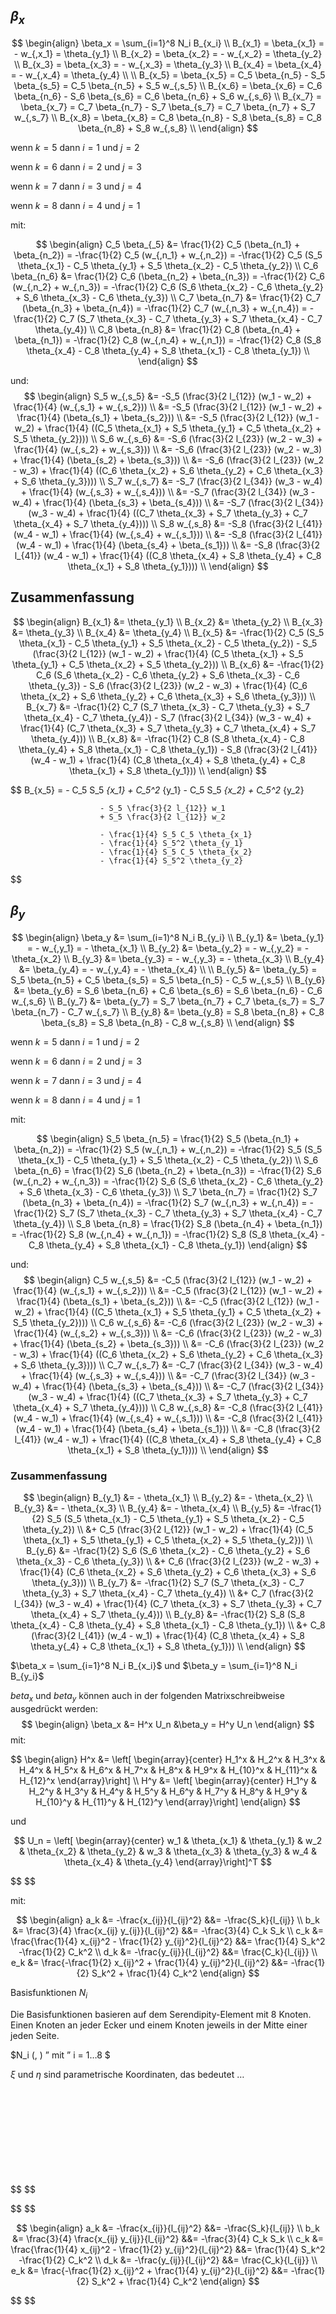 ## $\beta_x$
\usepackage{amsmath}
$$
\begin{align}
\beta_x =  \sum_{i=1}^8 N_i B_{x_i} \\ 
B_{x_1} = \beta_{x_1} = - w_{,x_1} = \theta_{y_1} \\
B_{x_2} = \beta_{x_2} = - w_{,x_2} = \theta_{y_2} \\ 
B_{x_3} = \beta_{x_3} = - w_{,x_3} = \theta_{y_3} \\ 
B_{x_4} = \beta_{x_4} = - w_{,x_4} = \theta_{y_4} \\ 
\\
B_{x_5} = \beta_{x_5} = C_5 \beta_{n_5} - S_5 \beta_{s_5} = C_5 \beta_{n_5} + S_5 w_{,s_5} \\ 
B_{x_6} = \beta_{x_6} = C_6 \beta_{n_6} - S_6 \beta_{s_6} = C_6 \beta_{n_6} + S_6 w_{,s_6} \\ 
B_{x_7} = \beta_{x_7} = C_7 \beta_{n_7} - S_7 \beta_{s_7} = C_7 \beta_{n_7} + S_7 w_{,s_7} \\ 
B_{x_8} = \beta_{x_8} = C_8 \beta_{n_8} - S_8 \beta_{s_8} = C_8 \beta_{n_8} + S_8 w_{,s_8} \\ 
\end{align}
$$

wenn $k = 5$ dann $i = 1$ und $j=2$

wenn $k = 6$ dann $i = 2$ und $j=3$

wenn $k = 7$ dann $i = 3$ und $j=4$

wenn $k = 8$ dann $i = 4$ und $j=1$

mit:

$$
\begin{align}
C_5 \beta_{_5} &= \frac{1}{2} C_5 (\beta_{n_1} + \beta_{n_2}) = -\frac{1}{2} C_5 (w_{,n_1} + w_{,n_2}) = -\frac{1}{2} C_5 (S_5 \theta_{x_1} - C_5 \theta_{y_1} + S_5 \theta_{x_2} - C_5 \theta_{y_2}) \\
C_6 \beta_{n_6} &= \frac{1}{2} C_6 (\beta_{n_2} + \beta_{n_3}) = -\frac{1}{2} C_6 (w_{,n_2} + w_{,n_3}) = -\frac{1}{2} C_6 (S_6 \theta_{x_2} - C_6 \theta_{y_2} + S_6 \theta_{x_3} - C_6 \theta_{y_3}) \\
C_7 \beta_{n_7} &= \frac{1}{2} C_7 (\beta_{n_3} + \beta_{n_4}) = -\frac{1}{2} C_7 (w_{,n_3} + w_{,n_4}) = -\frac{1}{2} C_7 (S_7 \theta_{x_3} - C_7 \theta_{y_3} + S_7 \theta_{x_4} - C_7 \theta_{y_4}) \\
C_8 \beta_{n_8} &= \frac{1}{2} C_8 (\beta_{n_4} + \beta_{n_1}) = -\frac{1}{2} C_8 (w_{,n_4} + w_{,n_1}) = -\frac{1}{2} C_8 (S_8 \theta_{x_4} - C_8 \theta_{y_4} + S_8 \theta_{x_1} - C_8 \theta_{y_1}) \\
\end{align}
$$

und:
$$
\begin{align}
S_5 w_{,s_5}  &= -S_5 (\frac{3}{2 l_{12}} (w_1 - w_2) + \frac{1}{4} (w_{,s_1} + w_{,s_2})) \\
              &= -S_5 (\frac{3}{2 l_{12}} (w_1 - w_2) + \frac{1}{4} (\beta_{s_1} + \beta_{s_2})) \\
              &= -S_5 (\frac{3}{2 l_{12}} (w_1 - w_2) + \frac{1}{4} ((C_5 \theta_{x_1} + S_5 \theta_{y_1} + C_5 \theta_{x_2} + S_5 \theta_{y_2}))) \\
S_6 w_{,s_6}  &= -S_6 (\frac{3}{2 l_{23}} (w_2 - w_3) + \frac{1}{4} (w_{,s_2} + w_{,s_3})) \\
              &= -S_6 (\frac{3}{2 l_{23}} (w_2 - w_3) + \frac{1}{4} (\beta_{s_2} + \beta_{s_3})) \\
              &= -S_6 (\frac{3}{2 l_{23}} (w_2 - w_3) + \frac{1}{4} ((C_6 \theta_{x_2} + S_6 \theta_{y_2} + C_6 \theta_{x_3} + S_6 \theta_{y_3}))) \\
S_7 w_{,s_7}  &= -S_7 (\frac{3}{2 l_{34}} (w_3 - w_4) + \frac{1}{4} (w_{,s_3} + w_{,s_4})) \\
              &= -S_7 (\frac{3}{2 l_{34}} (w_3 - w_4) + \frac{1}{4} (\beta_{s_3} + \beta_{s_4})) \\
              &= -S_7 (\frac{3}{2 l_{34}} (w_3 - w_4) + \frac{1}{4} ((C_7 \theta_{x_3} + S_7 \theta_{y_3} + C_7 \theta_{x_4} + S_7 \theta_{y_4}))) \\
S_8 w_{,s_8}  &= -S_8 (\frac{3}{2 l_{41}} (w_4 - w_1) + \frac{1}{4} (w_{,s_4} + w_{,s_1})) \\
              &= -S_8 (\frac{3}{2 l_{41}} (w_4 - w_1) + \frac{1}{4} (\beta_{s_4} + \beta_{s_1})) \\
              &= -S_8 (\frac{3}{2 l_{41}} (w_4 - w_1) + \frac{1}{4} ((C_8 \theta_{x_4} + S_8 \theta_{y_4} + C_8 \theta_{x_1} + S_8 \theta_{y_1}))) \\
\end{align}
$$

## Zusammenfassung 

$$
\begin{align}
B_{x_1} &= \theta_{y_1} \\
B_{x_2} &= \theta_{y_2} \\
B_{x_3} &= \theta_{y_3} \\
B_{x_4} &= \theta_{y_4} \\
B_{x_5} &= -\frac{1}{2} C_5 (S_5 \theta_{x_1} - C_5 \theta_{y_1} + S_5 \theta_{x_2} - C_5 \theta_{y_2}) - S_5 (\frac{3}{2 l_{12}} (w_1 - w_2) + \frac{1}{4} (C_5 \theta_{x_1} + S_5 \theta_{y_1} + C_5 \theta_{x_2} + S_5 \theta_{y_2})) \\
B_{x_6} &= -\frac{1}{2} C_6 (S_6 \theta_{x_2} - C_6 \theta_{y_2} + S_6 \theta_{x_3} - C_6 \theta_{y_3}) - S_6 (\frac{3}{2 l_{23}} (w_2 - w_3) + \frac{1}{4} (C_6 \theta_{x_2} + S_6 \theta_{y_2} + C_6 \theta_{x_3} + S_6 \theta_{y_3})) \\
B_{x_7} &= -\frac{1}{2} C_7 (S_7 \theta_{x_3} - C_7 \theta_{y_3} + S_7 \theta_{x_4} - C_7 \theta_{y_4}) - S_7 (\frac{3}{2 l_{34}} (w_3 - w_4) + \frac{1}{4} (C_7 \theta_{x_3} + S_7 \theta_{y_3} + C_7 \theta_{x_4} + S_7 \theta_{y_4})) \\
B_{x_8} &= -\frac{1}{2} C_8 (S_8 \theta_{x_4} - C_8 \theta_{y_4} + S_8 \theta_{x_1} - C_8 \theta_{y_1}) - S_8 (\frac{3}{2 l_{41}} (w_4 - w_1) + \frac{1}{4} (C_8 \theta_{x_4} + S_8 \theta_{y_4} + C_8 \theta_{x_1} + S_8 \theta_{y_1})) \\
\end{align}
$$




$$
B_{x_5} = 
                        -\frac{1}{2} C_5 S_5 \theta_{x_1} 
                        + \frac{1}{2} C_5^2 \theta_{y_1} 
                        -\frac{1}{2} C_5 S_5 \theta_{x_2} 
                        + \frac{1}{2} C_5^2 \theta_{y_2}
                        
                        - S_5 \frac{3}{2 l_{12}} w_1 
                        + S_5 \frac{3}{2 l_{12}} w_2

                        - \frac{1}{4} S_5 C_5 \theta_{x_1} 
                        - \frac{1}{4} S_5^2 \theta_{y_1} 
                        - \frac{1}{4} S_5 C_5 \theta_{x_2} 
                        - \frac{1}{4} S_5^2 \theta_{y_2}
$$

























## $\beta_y$

$$
\begin{align}
\beta_y &=  \sum_(i=1)^8 N_i B_{y_i} \\
B_{y_1} &= \beta_{y_1} = - w_{,y_1} = - \theta_{x_1} \\
B_{y_2} &= \beta_{y_2} = - w_{,y_2} = - \theta_{x_2} \\
B_{y_3} &= \beta_{y_3} = - w_{,y_3} = - \theta_{x_3} \\
B_{y_4} &= \beta_{y_4} = - w_{,y_4} = - \theta_{x_4} \\
\\
B_{y_5} &= \beta_{y_5} = S_5 \beta_{n_5} + C_5 \beta_{s_5} = S_5 \beta_{n_5} - C_5 w_{,s_5} \\
B_{y_6} &= \beta_{y_6} = S_6 \beta_{n_6} + C_6 \beta_{s_6} = S_6 \beta_{n_6} - C_6 w_{,s_6} \\
B_{y_7} &= \beta_{y_7} = S_7 \beta_{n_7} + C_7 \beta_{s_7} = S_7 \beta_{n_7} - C_7 w_{,s_7} \\
B_{y_8} &= \beta_{y_8} = S_8 \beta_{n_8} + C_8 \beta_{s_8} = S_8 \beta_{n_8} - C_8 w_{,s_8} \\
\end{align}
$$

wenn $k = 5$ dann $i = 1$ und $j=2$

wenn $k = 6$ dann $i = 2$ und $j=3$

wenn $k = 7$ dann $i = 3$ und $j=4$

wenn $k = 8$ dann $i = 4$ und $j=1$

mit:

$$
\begin{align}
S_5 \beta_{n_5} = \frac{1}{2} S_5 (\beta_{n_1} + \beta_{n_2}) = -\frac{1}{2} S_5 (w_{,n_1} + w_{,n_2}) = -\frac{1}{2} S_5 (S_5 \theta_{x_1} - C_5 \theta_{y_1} + S_5 \theta_{x_2} - C_5 \theta_{y_2}) \\
S_6 \beta_{n_6} = \frac{1}{2} S_6 (\beta_{n_2} + \beta_{n_3}) = -\frac{1}{2} S_6 (w_{,n_2} + w_{,n_3}) = -\frac{1}{2} S_6 (S_6 \theta_{x_2} - C_6 \theta_{y_2} + S_6 \theta_{x_3} - C_6 \theta_{y_3}) \\
S_7 \beta_{n_7} = \frac{1}{2} S_7 (\beta_{n_3} + \beta_{n_4}) = -\frac{1}{2} S_7 (w_{,n_3} + w_{,n_4}) = -\frac{1}{2} S_7 (S_7 \theta_{x_3} - C_7 \theta_{y_3} + S_7 \theta_{x_4} - C_7 \theta_{y_4}) \\
S_8 \beta_{n_8} = \frac{1}{2} S_8 (\beta_{n_4} + \beta_{n_1}) = -\frac{1}{2} S_8 (w_{,n_4} + w_{,n_1}) = -\frac{1}{2} S_8 (S_8 \theta_{x_4} - C_8 \theta_{y_4} + S_8 \theta_{x_1} - C_8 \theta_{y_1})
\end{align}
$$

und:
$$
\begin{align}
C_5 w_{,s_5}  &= -C_5 (\frac{3}{2 l_{12}} (w_1 - w_2) + \frac{1}{4} (w_{,s_1} + w_{,s_2})) \\
              &= -C_5 (\frac{3}{2 l_{12}} (w_1 - w_2) + \frac{1}{4} (\beta_{s_1} + \beta_{s_2})) \\
              &= -C_5 (\frac{3}{2 l_{12}} (w_1 - w_2) + \frac{1}{4} ((C_5 \theta_{x_1} + S_5 \theta_{y_1} + C_5 \theta_{x_2} + S_5 \theta_{y_2}))) \\
C_6 w_{,s_6}  &= -C_6 (\frac{3}{2 l_{23}} (w_2 - w_3) + \frac{1}{4} (w_{,s_2} + w_{,s_3})) \\
              &= -C_6 (\frac{3}{2 l_{23}} (w_2 - w_3) + \frac{1}{4} (\beta_{s_2} + \beta_{s_3})) \\
              &= -C_6 (\frac{3}{2 l_{23}} (w_2 - w_3) + \frac{1}{4} ((C_6 \theta_{x_2} + S_6 \theta_{y_2} + C_6 \theta_{x_3} + S_6 \theta_{y_3}))) \\
C_7 w_{,s_7}  &= -C_7 (\frac{3}{2 l_{34}} (w_3 - w_4) + \frac{1}{4} (w_{,s_3} + w_{,s_4})) \\
              &= -C_7 (\frac{3}{2 l_{34}} (w_3 - w_4) + \frac{1}{4} (\beta_{s_3} + \beta_{s_4})) \\
              &= -C_7 (\frac{3}{2 l_{34}} (w_3 - w_4) + \frac{1}{4} ((C_7 \theta_{x_3} + S_7 \theta_{y_3} + C_7 \theta_{x_4} + S_7 \theta_{y_4}))) \\
C_8 w_{,s_8}  &= -C_8 (\frac{3}{2 l_{41}} (w_4 - w_1) + \frac{1}{4} (w_{,s_4} + w_{,s_1})) \\
              &= -C_8 (\frac{3}{2 l_{41}} (w_4 - w_1) + \frac{1}{4} (\beta_{s_4} + \beta_{s_1})) \\
              &= -C_8 (\frac{3}{2 l_{41}} (w_4 - w_1) + \frac{1}{4} ((C_8 \theta_{x_4} + S_8 \theta_{y_4} + C_8 \theta_{x_1} + S_8 \theta_{y_1}))) \\
\end{align}
$$

### Zusammenfassung 

$$
\begin{align}
B_{y_1} &= - \theta_{x_1} \\
B_{y_2} &= - \theta_{x_2} \\
B_{y_3} &= - \theta_{x_3} \\
B_{y_4} &= - \theta_{x_4} \\
B_{y_5} &= -\frac{1}{2} S_5 (S_5 \theta_{x_1} - C_5 \theta_{y_1} + S_5 \theta_{x_2} - C_5 \theta_{y_2}) \\
        &+ C_5 (\frac{3}{2 l_{12}} (w_1 - w_2) + \frac{1}{4} (C_5 \theta_{x_1} + S_5 \theta_{y_1} + C_5 \theta_{x_2} + S_5 \theta_{y_2})) \\
B_{y_6} &= -\frac{1}{2} S_6 (S_6 \theta_{x_2} - C_6 \theta_{y_2} + S_6 \theta_{x_3} - C_6 \theta_{y_3}) \\
        &+ C_6 (\frac{3}{2 l_{23}} (w_2 - w_3) + \frac{1}{4} (C_6 \theta_{x_2} + S_6 \theta_{y_2} + C_6 \theta_{x_3} + S_6 \theta_{y_3})) \\
B_{y_7} &= -\frac{1}{2} S_7 (S_7 \theta_{x_3} - C_7 \theta_{y_3} + S_7 \theta_{x_4} - C_7 \theta_{y_4}) \\
        &+ C_7 (\frac{3}{2 l_{34}} (w_3 - w_4) + \frac{1}{4} (C_7 \theta_{x_3} + S_7 \theta_{y_3} + C_7 \theta_{x_4} + S_7 \theta_{y_4})) \\
B_{y_8} &= -\frac{1}{2} S_8 (S_8 \theta_{x_4} - C_8 \theta_{y_4} + S_8 \theta_{x_1} - C_8 \theta_{y_1}) \\
        &+ C_8 (\frac{3}{2 l_{41}} (w_4 - w_1) + \frac{1}{4} (C_8 \theta_{x_4} + S_8 \theta_y{_4} + C_8 \theta_{x_1} + S_8 \theta_{y_1})) \\
\end{align}
$$





$\beta_x =  \sum_{i=1}^8 N_i B_{x_i}$  und  $\beta_y =  \sum_{i=1}^8 N_i B_{y_i}$

$beta_x$ und $beta_y$ können auch in der folgenden Matrixschreibweise ausgedrückt werden: 
$$
\begin{align}
\beta_x &=  H^x U_n  &\beta_y =  H^y U_n
\end{align}
$$
mit:

$$
\begin{align}
H^x &= 
\left[ \begin{array}{center} 
H_1^x & H_2^x & H_3^x & H_4^x & H_5^x & H_6^x & H_7^x & H_8^x & H_9^x & H_{10}^x & H_{11}^x & H_{12}^x
\end{array}\right] \\
H^y &= 
\left[ \begin{array}{center} 
H_1^y & H_2^y & H_3^y & H_4^y & H_5^y & H_6^y & H_7^y & H_8^y & H_9^y & H_{10}^y & H_{11}^y & H_{12}^y
\end{array}\right]
\end{align}
$$

und

$$
U_n = 
\left[ \begin{array}{center} 
w_1 & \theta_{x_1} & \theta_{y_1} & 
w_2 & \theta_{x_2} & \theta_{y_2} & 
w_3 & \theta_{x_3} & \theta_{y_3} & 
w_4 & \theta_{x_4} & \theta_{y_4} 
\end{array}\right]^T
$$

$$
\begin{align}
\beta_x &= H_1^x \cdot w_1 \\
        &+ H_2^x \cdot \theta_{x_1} \\
        &+ H_3^x \cdot \theta_{y_1} \\
        &+ H_4^x \cdot w_2 \\
        &+ H_5^x \cdot \theta_{x_2} \\
        &+ H_6^x \cdot \theta_{y_2} \\
        &+ H_7^x \cdot w_3 \\
        &+ H_8^x \cdot \theta_{x_3} \\
        &+ H_9^x \cdot \theta_{y_3} \\
        &+ H_{10}^x \cdot w_4 \\
        &+ H_{11}^x \cdot \theta_{x_4} \\
        &+ H_{12}^x \cdot \theta_{y_4} \\
 \\
\beta_y &=  H_1^y \cdot w_1 \\
        &+ H_2^y \cdot \theta_{x_1} \\
        &+ H_3^y \cdot \theta_{y_1} \\
        &+ H_4^y \cdot w_2 \\
        &+ H_5^y \cdot \theta_{x_2} \\
        &+ H_6^y \cdot \theta_{y_2} \\
        &+ H_7^y \cdot w_3 \\
        &+ H_8^y \cdot \theta_{x_3} \\
        &+ H_9^y \cdot \theta_{y_3} \\
        &+ H_{10}^y \cdot w_4 \\
        &+ H_{11}^y \cdot \theta_{x_4} \\
        &+ H_{12}^y \cdot \theta_{y_4} \\
\\
H_1^x &= 3/2 (N_5 a_5 - N_8 a_8) \\
H_2^x &= N_5 b_5 + N_8 b_8 \\
H_3^x &= N_1 - N_5 c_5 - N_8 c_8 \\
H_4^x &= 3/2 (N_6 a_6 - N_5 a_5) \\
H_5^x &= N_6 b_6 + N_5 b_5 \\
H_6^x &= N_2 - N_6 c_6 - N_5 c_5 \\
H_7^x &= 3/2 (N_7 a_7 - N_6 a_6) \\
H_8^x &= N_7 b_7 + N_6 b_6 \\
H_9^x &= N_3 - N_7 c_7 - N_6 c_6 \\
H_10^x &= 3/2 (N_8 a_8 - N_7 a_7) \\
H_11^x &= N_8 b_8 + N_7 b_7 \\
H_12^x &= N_4 - N_8 c_8 - N_7 c_7 \\
 \\
H_1^y &= 3/2 (N_5 d_5 - N_8 d_8) \\
H_2^y &= -N_1 + N_5 e_5 + N_8 e_8 \\
H_3^y &= -N_5 b_5 - N_8 b_8 \\
H_4^y &= 3/2 (N_6 d_6 - N_5 d_5) \\
H_5^y &= -N_2 + N_6 e_6 + N_5 e_5 \\
H_6^y &= -N_6 b_6 - N_5 b_5 \\
H_7^y &= 3/2 (N_7 d_7 - N_6 d_6) \\
H_8^y &= -N_3 + N_7 e_7 + N_6 e_6 \\
H_9^y &= -N_7 b_7 - N_6 b_6 \\
H_10^y &= 3/2 (N_8 d_8 - N_7 d_7) \\
H_11^y &= -N_4 + N_8 e_8 + N_7 e_7 \\
H_12^y &= -N_8 b_8 - N_7 b_7 \\

\end{align}
$$


mit:

$$
\begin{align}
a_k &= -\frac{x_{ij}}{l_{ij}^2}                                         &&= -\frac{S_k}{l_{ij}} \\
b_k &= \frac{3}{4} \frac{x_{ij} y_{ij}}{l_{ij}^2}                       &&= -\frac{3}{4} C_k S_k \\
c_k &= \frac{\frac{1}{4} x_{ij}^2 - \frac{1}{2} y_{ij}^2}{l_{ij}^2}     &&= \frac{1}{4} S_k^2  -\frac{1}{2} C_k^2 \\
d_k &= -\frac{y_{ij}}{l_{ij}^2}                                         &&= \frac{C_k}{l_{ij}} \\
e_k &= \frac{-\frac{1}{2} x_{ij}^2 + \frac{1}{4} y_{ij}^2}{l_{ij}^2}    &&= -\frac{1}{2} S_k^2 + \frac{1}{4} C_k^2 
\end{align}
$$


Basisfunktionen $N_i$

Die Basisfunktionen basieren auf dem Serendipity-Element mit 8 Knoten. Einen Knoten an jeder Ecker und einem Knoten jeweils in der Mitte einer jeden Seite.

$N_i (\xi, \eta) " mit " i = 1...8 $

$\xi$ und $\eta$ sind parametrische Koordinaten, das bedeutet ...

\
\
\
\
\
\
\
\
\
$$
\begin{align}
H_1^x &=        (- S_5 \frac{3}{2 l_{12}}               &N_5
                &+ S_8 \frac{3}{2 l_{41}}               &N_8)    &w_1\\

H_2^x &=        (- \frac{3}{4} S_5 C_5                  &N_5
                &- \frac{3}{4} S_8 C_8                  &N_8)    &\theta_{x_1}\\

H_3^x &=        (- \frac{1}{4} S_8^2                    &N_8
                &+ \frac{1}{2} C_8^2                    &N_8
                &- \frac{1}{4} S_5^2                    &N_5
                &+ \frac{1}{2} C_5^2                    &N_5
                &+                                      &N_1)    &\theta_{y_1} \\

H_4^x &=        (+ S_5 \frac{3}{2 l_{12}}               &N_5
                &- S_6 \frac{3}{2 l_{23}}               &N_6)    &w_2 \\

H_5^x &=        (- \frac{3}{4} S_5 C_5                  &N_5
                &- \frac{3}{4} S_6 C_6                  &N_6)    &\theta_{x_2} \\

H_6^x &=        (- \frac{1}{4} S_6^2                    &N_6
                &+ \frac{1}{2} C_6^2                    &N_6
                &- \frac{1}{4} S_5^2                    &N_5
                &+ \frac{1}{2} C_5^2                    &N_5
                &+                                      &N_2)    &\theta_{y_2}\\

H_7^x &=        (+ S_6 \frac{3}{2 l_{23}}               &N_6
                &- S_7 \frac{3}{2 l_{34}}               &N_7)    &w_3\\
                
H_8^x &=        (- \frac{3}{4} S_6 C_6                  &N_6
                &- \frac{3}{4} S_7 C_7                  &N_7)    &\theta_{x_3} \\

H_9^x &=        (- \frac{1}{4}S_7^2                     &N_7
                &+ \frac{1}{2} C_7^2                    &N_7
                &- \frac{1}{4}S_6^2                     &N_6
                &+\frac{1}{2} C_6^2                     &N_6
                &+                                      &N_3)  &\theta_{y_3} \\

H_10^x &=       (+ S_7\frac{3}{2 l_{34}}                &N_7
                &- S_8 \frac{3}{2 l_{41}}               &N_8)  &w_4 \\

H_11^x &=       (- \frac{3}{4} S_7 C_7                  &N_7
                &- \frac{3}{4} S_8 C_8                  &N_8)    &\theta_{x_4} \\

H_12^x &=       (- \frac{1}{4} S_8^2                    &N_8
                &+ \frac{1}{2} C_8^2                    &N_8
                &- \frac{1}{4} S_7^2                    &N_7
                &+ \frac{1}{2} C_7^2                    &N_7
                &+                                      &N_4)    &\theta_{y_4} \\
\\

\end{align}
$$

$$
\begin{align}
H_1^x &=        - S_5 \frac{3}{2 l_{12}} N_5            &+ S_8 \frac{3}{2 l_{41}} N_8 \\

H_2^x &=        - \frac{3}{4} S_5 C_5 N_5               &- \frac{3}{4} S_8 C_8 N_8 \\

H_3^x &=        (- \frac{1}{4} S_8^2 + \frac{1}{2} C_8^2) N_8
                &+(- \frac{1}{4} S_5^2 + \frac{1}{2} C_5^2) N_5
                &+ N_1  \\

H_4^x &=        + S_5 \frac{3}{2 l_{12}} N_5            &- S_6 \frac{3}{2 l_{23}} N_6  \\

H_5^x &=        - \frac{3}{4} S_5 C_5 N_5               &- \frac{3}{4} S_6 C_6 N_6 \\

H_6^x &=        (- \frac{1}{4} S_6^2 + \frac{1}{2} C_6^2) N_6
                &+(- \frac{1}{4} S_5^2 + \frac{1}{2} C_5^2) N_5
                &+ N_2 \\

H_7^x &=        + S_6 \frac{3}{2 l_{23}} N_6            &- S_7 \frac{3}{2 l_{34}} N_7 \\
                
H_8^x &=        - \frac{3}{4} S_6 C_6 N_6               &- \frac{3}{4} S_7 C_7 N_7 \\

H_9^x &=        (- \frac{1}{4}S_7^2 + \frac{1}{2} C_7^2) N_7
                &+(- \frac{1}{4}S_6^2 + \frac{1}{2} C_6^2) N_6
                &+ N_3  \\

H_10^x &=       + S_7\frac{3}{2 l_{34}} N_7             &- S_8 \frac{3}{2 l_{41}} N_8 \\

H_11^x &=       - \frac{3}{4} S_7 C_7 N_7               &- \frac{3}{4} S_8 C_8 N_8 \\

H_12^x &=       (- \frac{1}{4} S_8^2 + \frac{1}{2} C_8^2) N_8
                &+(- \frac{1}{4} S_7^2 + \frac{1}{2} C_7^2) N_7
                &+ N_4 \\
\\

\end{align}
$$


$$
\begin{align}
a_k &= -\frac{x_{ij}}{l_{ij}^2}                                         &&= -\frac{S_k}{l_{ij}} \\
b_k &= \frac{3}{4} \frac{x_{ij} y_{ij}}{l_{ij}^2}                       &&= -\frac{3}{4} C_k S_k \\
c_k &= \frac{\frac{1}{4} x_{ij}^2 - \frac{1}{2} y_{ij}^2}{l_{ij}^2}     &&= \frac{1}{4} S_k^2  -\frac{1}{2} C_k^2 \\
d_k &= -\frac{y_{ij}}{l_{ij}^2}                                         &&= \frac{C_k}{l_{ij}} \\
e_k &= \frac{-\frac{1}{2} x_{ij}^2 + \frac{1}{4} y_{ij}^2}{l_{ij}^2}    &&= -\frac{1}{2} S_k^2 + \frac{1}{4} C_k^2 
\end{align}
$$

$$
\begin{align}
H_1^x &=        \frac{3}{2} (a_5 N_5 - a_8 N_8) \\

H_2^x &=        b_5 N_5 + b_8 N_8 \\

H_3^x &=        - c_8 N_8 - c_5 N_5 + N_1  \\

H_4^x &=        \frac{3}{2} (a_6 N_6 - a_5 N_5) \\

H_5^x &=        b_5 N_5 + b_6 N_6 \\

H_6^x &=        - c_6 N_6 - c_5 N_5 + N_2 \\

H_7^x &=        \frac{3}{2} (a_7 N_7 - a_6 N_6) \\

H_8^x &=        b_6 N_6 + b_7 N_7 \\

H_9^x &=        - c_7 N_7 - c_6 N_6 + N_3  \\

H_{10}^x &=       \frac{3}{2} (a_8 N_8 - a_7 N_7) \\

H_{11}^x &=       -b_7 N_7 + b_8 N_8 \\

H_{12}^x &=       - c_8 N_8 - c_7 N_7 + N_4 \\
\\

\end{align}
$$